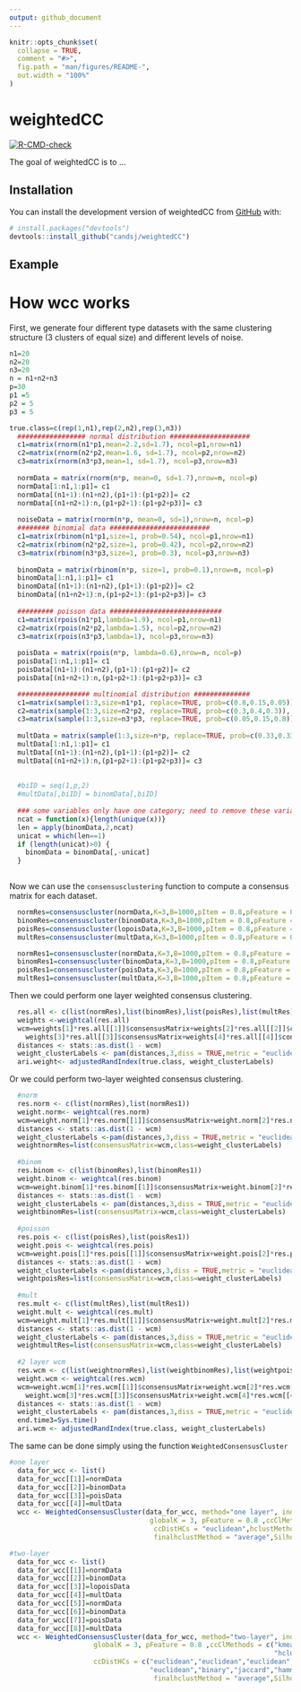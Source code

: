 ```yaml
---
output: github_document
---
```


<!-- README.md is generated from README.Rmd. Please edit that file -->

```r
knitr::opts_chunk$set(
  collapse = TRUE,
  comment = "#>",
  fig.path = "man/figures/README-",
  out.width = "100%"
)
```

# weightedCC

<!-- badges: start -->
[![R-CMD-check](https://github.com/candsj/weightedCC/actions/workflows/R-CMD-check.yaml/badge.svg)](https://github.com/candsj/weightedCC/actions/workflows/R-CMD-check.yaml)
<!-- badges: end -->

The goal of weightedCC is to ...

## Installation

You can install the development version of weightedCC from [GitHub](https://github.com/) with:

``` r
# install.packages("devtools")
devtools::install_github("candsj/weightedCC")
```

## Example

# How wcc works 

First, we generate four different type datasets with the same clustering structure (3 clusters of equal size) and different levels of noise.

```r
n1=20
n2=20
n3=20
n = n1+n2+n3
p=30
p1 =5
p2 = 5
p3 = 5

true.class=c(rep(1,n1),rep(2,n2),rep(3,n3))
  ################# normal distribution ####################
  c1=matrix(rnorm(n1*p1,mean=2.2,sd=1.7), ncol=p1,nrow=n1)
  c2=matrix(rnorm(n2*p2,mean=1.6, sd=1.7), ncol=p2,nrow=n2)
  c3=matrix(rnorm(n3*p3,mean=1, sd=1.7), ncol=p3,nrow=n3)
  
  normData = matrix(rnorm(n*p, mean=0, sd=1.7),nrow=n, ncol=p)
  normData[1:n1,1:p1]= c1
  normData[(n1+1):(n1+n2),(p1+1):(p1+p2)]= c2
  normData[(n1+n2+1):n,(p1+p2+1):(p1+p2+p3)]= c3
  
  noiseData = matrix(rnorm(n*p, mean=0, sd=1),nrow=n, ncol=p)
  ######## binomial data #########################
  c1=matrix(rbinom(n1*p1,size=1, prob=0.54), ncol=p1,nrow=n1)
  c2=matrix(rbinom(n2*p2,size=1, prob=0.42), ncol=p2,nrow=n2)
  c3=matrix(rbinom(n3*p3,size=1, prob=0.3), ncol=p3,nrow=n3)
  
  binomData = matrix(rbinom(n*p, size=1, prob=0.1),nrow=n, ncol=p)
  binomData[1:n1,1:p1]= c1
  binomData[(n1+1):(n1+n2),(p1+1):(p1+p2)]= c2
  binomData[(n1+n2+1):n,(p1+p2+1):(p1+p2+p3)]= c3
  
  ######### poisson data ############################
  c1=matrix(rpois(n1*p1,lambda=1.9), ncol=p1,nrow=n1)
  c2=matrix(rpois(n2*p2,lambda=1.5), ncol=p2,nrow=n2)
  c3=matrix(rpois(n3*p3,lambda=1), ncol=p3,nrow=n3)
  
  poisData = matrix(rpois(n*p, lambda=0.6),nrow=n, ncol=p)
  poisData[1:n1,1:p1]= c1
  poisData[(n1+1):(n1+n2),(p1+1):(p1+p2)]= c2
  poisData[(n1+n2+1):n,(p1+p2+1):(p1+p2+p3)]= c3

  ################## multinomial distribution ##############
  c1=matrix(sample(1:3,size=n1*p1, replace=TRUE, prob=c(0.8,0.15,0.05)), ncol=p1,nrow=n1)
  c2=matrix(sample(1:3,size=n2*p2, replace=TRUE, prob=c(0.3,0.4,0.3)), ncol=p2,nrow=n2)
  c3=matrix(sample(1:3,size=n3*p3, replace=TRUE, prob=c(0.05,0.15,0.8)), ncol=p3,nrow=n3)
  
  multData = matrix(sample(1:3,size=n*p, replace=TRUE, prob=c(0.33,0.33,0.33)),nrow=n, ncol=p)
  multData[1:n1,1:p1]= c1
  multData[(n1+1):(n1+n2),(p1+1):(p1+p2)]= c2
  multData[(n1+n2+1):n,(p1+p2+1):(p1+p2+p3)]= c3
  
  
  #biID = seq(1,p,2)
  #multData[,biID] = binomData[,biID]
  
  ### some variables only have one category; need to remove these variables
  ncat = function(x){length(unique(x))}
  len = apply(binomData,2,ncat)
  unicat = which(len==1)
  if (length(unicat)>0) {
    binomData = binomData[,-unicat]
  }
  


```

Now we can use the `consensusclustering` function to compute a consensus matrix for each dataset.

```r
  normRes=consensuscluster(normData,K=3,B=1000,pItem = 0.8,pFeature = 0.8 ,clMethod ="kmeans",finalclmethod="pam")
  binomRes=consensuscluster(binomData,K=3,B=1000,pItem = 0.8,pFeature = 0.8 ,clMethod ="kmeans",finalclmethod="pam")
  poisRes=consensuscluster(lopoisData,K=3,B=1000,pItem = 0.8,pFeature = 0.8 ,clMethod ="kmeans",finalclmethod="pam")
  multRes=consensuscluster(multData,K=3,B=1000,pItem = 0.8,pFeature = 0.8 ,clMethod ="kmeans",finalclmethod="pam")

  normRes1=consensuscluster(normData,K=3,B=1000,pItem = 0.8,pFeature = 0.8 ,clMethod ="hclust",finalclmethod="pam")
  binomRes1=consensuscluster(binomData,K=3,B=1000,pItem = 0.8,pFeature = 0.8 ,clMethod ="hclust",dist = "binary",finalclmethod="pam")
  poisRes1=consensuscluster(poisData,K=3,B=1000,pItem = 0.8,pFeature = 0.8 ,clMethod ="hclust",dist = "jaccard",finalclmethod="pam")
  multRes1=consensuscluster(multData,K=3,B=1000,pItem = 0.8,pFeature = 0.8 ,clMethod ="hclust",dist = "hamming",finalclmethod="pam")
```

Then we could perform one layer weighted consensus clustering.

```r
  res.all <- c(list(normRes),list(binomRes),list(poisRes),list(multRes))
  weights <-weightcal(res.all)
  wcm=weights[1]*res.all[[1]]$consensusMatrix+weights[2]*res.all[[2]]$consensusMatrix+
    weights[3]*res.all[[3]]$consensusMatrix+weights[4]*res.all[[4]]$consensusMatrix
  distances <- stats::as.dist(1 - wcm)
  weight_clusterLabels <- pam(distances,3,diss = TRUE,metric = "euclidean" )$clustering
  ari.weight<- adjustedRandIndex(true.class, weight_clusterLabels)
```

Or we could perform two-layer weighted consensus clustering.

```r
  #norm
  res.norm <- c(list(normRes),list(normRes1))
  weight.norm<- weightcal(res.norm)
  wcm=weight.norm[1]*res.norm[[1]]$consensusMatrix+weight.norm[2]*res.norm[[2]]$consensusMatrix
  distances <- stats::as.dist(1 - wcm)
  weight_clusterLabels <-pam(distances,3,diss = TRUE,metric = "euclidean" )$clustering
  weightnormRes=list(consensusMatrix=wcm,class=weight_clusterLabels)
  
  #binom
  res.binom <- c(list(binomRes),list(binomRes1))
  weight.binom <- weightcal(res.binom)
  wcm=weight.binom[1]*res.binom[[1]]$consensusMatrix+weight.binom[2]*res.binom[[2]]$consensusMatrix
  distances <- stats::as.dist(1 - wcm)
  weight_clusterLabels <- pam(distances,3,diss = TRUE,metric = "euclidean" )$clustering
  weightbinomRes=list(consensusMatrix=wcm,class=weight_clusterLabels)
  
  #poisson
  res.pois <- c(list(poisRes),list(poisRes1))
  weight.pois <- weightcal(res.pois)
  wcm=weight.pois[1]*res.pois[[1]]$consensusMatrix+weight.pois[2]*res.pois[[2]]$consensusMatrix
  distances <- stats::as.dist(1 - wcm)
  weight_clusterLabels <-pam(distances,3,diss = TRUE,metric = "euclidean" )$clustering
  weightpoisRes=list(consensusMatrix=wcm,class=weight_clusterLabels)
  
  #mult
  res.mult <- c(list(multRes),list(multRes1))
  weight.mult <- weightcal(res.mult)
  wcm=weight.mult[1]*res.mult[[1]]$consensusMatrix+weight.mult[2]*res.mult[[2]]$consensusMatrix
  distances <- stats::as.dist(1 - wcm)
  weight_clusterLabels <- pam(distances,3,diss = TRUE,metric = "euclidean" )$clustering
  weightmultRes=list(consensusMatrix=wcm,class=weight_clusterLabels)
  
  #2 layer wcm
  res.wcm <- c(list(weightnormRes),list(weightbinomRes),list(weightpoisRes),list(weightmultRes))
  weight.wcm <- weightcal(res.wcm)
  wcm=weight.wcm[1]*res.wcm[[1]]$consensusMatrix+weight.wcm[2]*res.wcm[[2]]$consensusMatrix+
    weight.wcm[3]*res.wcm[[3]]$consensusMatrix+weight.wcm[4]*res.wcm[[4]]$consensusMatrix
  distances <- stats::as.dist(1 - wcm)
  weight_clusterLabels <- pam(distances,3,diss = TRUE,metric = "euclidean" )$clustering
  end.time3=Sys.time()
  ari.wcm <- adjustedRandIndex(true.class, weight_clusterLabels)
```


The same can be done simply using the function `WeightedConsensusCluster`

```r
#one layer
  data_for_wcc <- list()
  data_for_wcc[[1]]=normData
  data_for_wcc[[2]]=binomData
  data_for_wcc[[3]]=poisData
  data_for_wcc[[4]]=multData
  wcc <- WeightedConsensusCluster(data_for_wcc, method="one layer", individualK = rep(3, 4),
                                   globalK = 3, pFeature = 0.8 ,ccClMethods = "kmeans",
                                    ccDistHCs = "euclidean",hclustMethod = "average",finalclmethod="hclust",
                                    finalhclustMethod = "average",Silhouette=TRUE)

#two-layer
  data_for_wcc <- list()
  data_for_wcc[[1]]=normData
  data_for_wcc[[2]]=binomData
  data_for_wcc[[3]]=lopoisData
  data_for_wcc[[4]]=multData
  data_for_wcc[[5]]=normData
  data_for_wcc[[6]]=binomData
  data_for_wcc[[7]]=poisData
  data_for_wcc[[8]]=multData
  wcc <- WeightedConsensusCluster(data_for_wcc, method="two-layer", individualK = rep(3, 8),
                     globalK = 3, pFeature = 0.8 ,ccClMethods = c("kmeans","kmeans","kmeans","kmeans",
                                                                  "hclust","hclust","hclust","hclust"),
                     ccDistHCs = c("euclidean","euclidean","euclidean","euclidean",
                                   "euclidean","binary","jaccard","hamming"),hclustMethod = "average",finalclmethod="hclust",
                                    finalhclustMethod = "average",Silhouette=TRUE)

```
